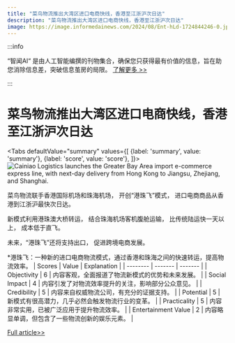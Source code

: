 ```yaml
---
title: "菜鸟物流推出大湾区进口电商快线，香港至江浙沪次日达"
description: "菜鸟物流推出大湾区进口电商快线，香港至江浙沪次日达"
image: https://image.informedainews.com/2024/08/Ent-hLd-1724844246-0.jpg
---
```



:::info

“智闻AI“ 是由人工智能编撰的刊物集合，确保您只获得最有价值的信息，旨在助您消除信息差，突破信息茧房的局限。  [了解更多 >>](/)

:::

# 菜鸟物流推出大湾区进口电商快线，香港至江浙沪次日达


<Tabs
	defaultValue="summary"
	values={[
	{label: 'summary', value: 'summary'},
	{label: 'score', value: 'score'},
]}>
<TabItem value="summary">
<img
  src="https://image.informedainews.com/2024/08/Ent-hLd-1724844246-0.jpg"
  alt="Cainiao Logistics launches the Greater Bay Area import e-commerce express line, with next-day delivery from Hong Kong to Jiangsu, Zhejiang, and Shanghai."
/>



菜鸟物流联手香港国际机场和珠海机场，
开创“港珠飞”模式，
进口电商商品从香港到江浙沪最快次日达。

新模式利用港珠澳大桥转运，
结合珠海机场客机腹舱运输，
比传统陆运快一天以上，
成本低于直飞。

未来，“港珠飞”还将支持出口，
促进跨境电商发展。

*港珠飞：一种新的进口电商物流模式，通过香港和珠海之间的快速转运，提高物流效率。
</TabItem>
<TabItem value="score">
	| Scores     | Value   | Explanation |
	| -------- | ------- | ------- |
	| Objectivity  | 6    | 内容客观，全面报道了物流新模式的优势和未来发展。    |
	| Social Impact | 4     | 内容引发了对物流效率提升的关注，影响部分公众意见。    |
	| Credibility    | 5    | 内容来自权威物流公司，有充分的证据支持。    |
	| Potential    | 5    | 新模式有很高潜力，几乎必然会触发物流行业的变革。    |
	| Practicality    | 5    | 内容非常实用，已被广泛应用于提升物流效率。    |
	| Entertainment Value    | 2    | 内容略显单调，但包含了一些物流创新的娱乐元素。    |
</TabItem>
</Tabs>

[Full article>>](https://www.cnbeta.com.tw/articles/tech/1443790.htm)
